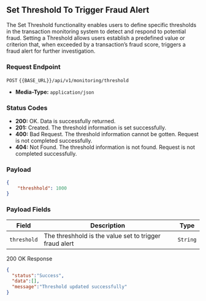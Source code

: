 ## Set Threshold To Trigger Fraud Alert

The Set Threshold functionality enables users to define specific thresholds in the transaction monitoring system to detect and respond to potential fraud.
Setting a Threshold allows users establish a predefined value or criterion that, when exceeded by a transaction’s fraud score, triggers a fraud alert for further investigation.

### Request Endpoint
`POST` `{{BASE_URL}}/api/v1/monitoring/threshold`

- **Media-Type:** `application/json`

### Status Codes

- **200:** OK. Data is successfully returned.
- **201:** Created. The threshold information is set successfully.
- **400:** Bad Request. The threshold information cannot be gotten. Request is not completed successfully.
- **404:** Not Found. The threshold information is not found. Request is not completed successfully.


### Payload
```json
{
    "threshhold": 1000
}
```

### Payload Fields

| Field             | Description                                                           | Type    |
|-------------------|-----------------------------------------------------------------------|---------|
| `threshold`       | The threshhold is the value set to trigger fraud alert            | `String` |


200 OK Response
```json
{
  "status":"Success",
  "data":[],
  "message":"Threshold updated successfully"
}
```
